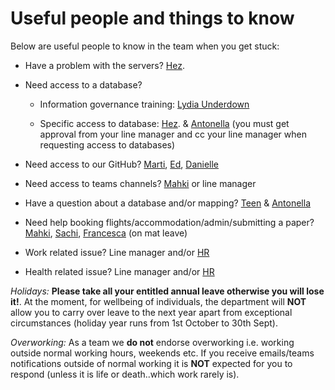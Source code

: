 # Useful people and things to know

Below are useful people to know in the team when you get stuck:

-   Have a problem with the servers? [Hez](mailto:hezekiah.omulo@ndorms.ox.ac.uk).

-   Need access to a database?

    -   Information governance training: [Lydia Underdown](malto:infogov@ndorms.ox.ac.uk)

    -   Specific access to database: [Hez](mailto:hezekiah.omulo@ndorms.ox.ac.uk). & [Antonella](mailto:antonella.delmestri@ndorms.ox.ac.uk) (you must get approval from your line manager and cc your line manager when requesting access to databases)

-   Need access to our GitHub? [Marti](marti.catalasabate@ndorms.ox.ac.uk), [Ed](mailto:edward.burn@ndorms.ox.ac.uk), [Danielle](mailto:danielle.newby@ndorms.ox.ac.uk)

-   Need access to teams channels? [Mahki](mailto:mahkameh.mafi@ndorms.ox.ac.uk) or line manager

-   Have a question about a database and/or mapping? [Teen](malto:waiyi.man@ndorms.ox.ac.uk) & [Antonella](mailto:antonella.delmestri@ndorms.ox.ac.uk)

-   Need help booking flights/accommodation/admin/submitting a paper? [Mahki](mailto:mahkameh.mafi@ndorms.ox.ac.uk), [Sachi](malto:sachi.chan@ndorms.ox.ac.uk), [Francesca](malto:francesca.walker@ndorms.ox.ac.uk) (on mat leave)

-   Work related issue? Line manager and/or [HR](hr@ndorms.ox.ac.uk)

-   Health related issue? Line manager and/or [HR](hr@ndorms.ox.ac.uk)

*Holidays:* **Please take all your entitled annual leave otherwise you will lose it!**. At the moment, for wellbeing of individuals, the department will **NOT** allow you to carry over leave to the next year apart from exceptional circumstances (holiday year runs from 1st October to 30th Sept).

*Overworking:* As a team we **do not** endorse overworking i.e. working outside normal working hours, weekends etc. If you receive emails/teams notifications outside of normal working it is **NOT** expected for you to respond (unless it is life or death..which work rarely is).
